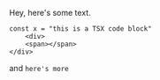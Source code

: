 Hey, here's some text.


```tsx {1-2, 3}
const x = "this is a TSX code block"
	<div>
	<span></span>
</div>
```

and `here's more`
